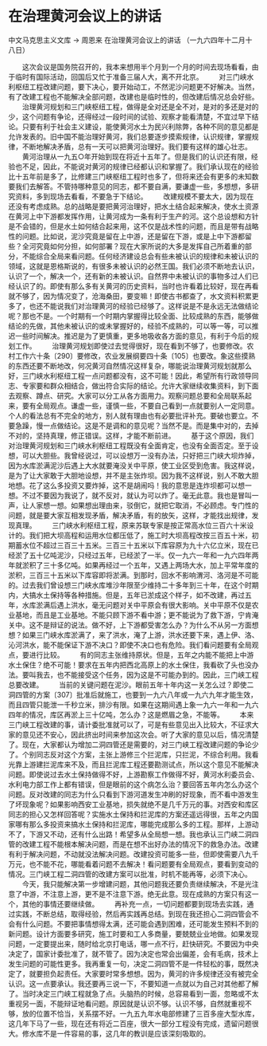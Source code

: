 # 在治理黄河会议上的讲话

中文马克思主义文库 -> 周恩来
在治理黄河会议上的讲话
（一九六四年十二月十八日）


　　这次会议是国务院召开的，我本来想用半个月到一个月的时间去现场看看，由于临时有国际活动，回国后又忙于准备三届人大，离不开北京。
　　对三门峡水利枢纽工程改建问题，要下决心，要开始动工，不然泥沙问题更不好解决。当然，有了改建工程也不能解决全部问题，改建也是临时性的，但改建后情况总会好些。
　　治理黄河规划和三门峡枢纽工程，做得是全对还是全不对，是对的多还是对的少，这个问题有争论，还得经过一段时间的试验、观察才能看清楚，不宜过早下结论。只要有利于社会主义建设，能使黄河水土为民兴利除弊，各种不同的意见都是允许发表的。旧中国不能治理好黄河，我们总要逐步摸索规律，认识规律，掌握规律，不断地解决矛盾，总有一天可以把黄河治理好。我们要有这样的雄心壮志。
　　黄河治理从一九五○年开始到现在将近十五年了。但是我们的认识还有限，经验也不足，因此，不能说对黄河的规律已经都认识和掌握了。我们承认现在的经验比十五年前是多了，比修建三门峡枢纽工程时也多了，但将来还会有更多的未知数要我们去解答。不管持哪种意见的同志，都不要自满，要谦虚一些，多想想，多研究资料，多到现场去看看，不要急于下结论。
　　改建规模不要太大，因为现在还没有考虑成熟。总的战略是要把黄河治理好，把水土结合起来解决，使水土资源在黄河上中下游都发挥作用，让黄河成为一条有利于生产的河。这个总设想和方针是不会错的，但是水土如何结合起来用，这不仅是战术性的问题，而且是带有战略性的问题。比如说，泥沙究竟是留在上中游，还是留在下游，或是上中下游都留些？全河究竟如何分担，如何部署？现在大家所说的大多是发挥自己所着重的部分，不能综合全局来看问题。任何经济建设总会有些未被认识的规律和未被认识的领域，这就是恩格斯说的，有很多未被认识的必然王国。我们必须不断地去认识，认识了一个，解决一个，还有新的未被认识。自然界中未被认识的事物多过人们已经认识了的。即使有那么多有关黄河的历史资料，当时也许看着比较好，现在再看就不够了，因为情况变了，沧海桑田，要变嘛！即使古书都查了，水文资料积累更多了，也还不能说我们对治理黄河的经验已经够了。这样说是不是永远无法做结论呢？那也不是。一个时期有一个时期内掌握得比较全面、比较成熟的东西，能够做结论的先做，其他未被认识的或未掌握好的，经验不成熟的，可以等一等，可以推迟一些时间解决。推迟是为了更慎重，更多地吸收各方面的意见，有利于今后的规划工作。
　　治理黄河规划即使过去觉得很好，现在看到不够了，也要修改。农村工作六十条〔290〕要修改，农业发展纲要四十条〔105〕也要改。象这些摸熟的东西还要不断地改，何况黄河自然情况这样复杂，哪能说治理黄河规划就那么好，三门峡水利枢纽工程一点问题都没有，这不可能！因此，希望所有行政领导同志、专家要和群众相结合，做出符合实际的结论。允许大家继续收集资料，到下面去观察、蹲点、研究。大家可以分工从各方面用力。观察问题总要和全局联系起来，要有全局观点。谦虚一些，谨慎一些，不要自己看到一点就要别人一定同意。个人的看法总有不完全的地方，别人就有理由也有必要批评补充。要破也要立。不要急躁，慢一点做结论。这是不是调和的意见呢？当然不是。而是集中对的，去掉不对的，坚持真理，修正错误。这样，才能不断前进。
　　基于这个原因，我们对治理黄河规划和三门峡水利枢纽工程既没有全面肯定，也没有全面否定。至于设想，可以大胆些。我曾经说过，可以设想万一没有办法，只好把三门峡大坝炸掉，因为水库淤满泥沙后遇上大水就要淹没关中平原，使工业区受到危害。我这样说，是为了让大家敢于大胆地设想，并不是主张炸坝。因为我不这样说，别人不敢大胆地想。花了这么多投资又要炸掉，这不是胡闹吗！我的意思是连炸坝都可以想一想。不过不要因为我说了，就不反对，就认为可以炸了。毫无此意。我也是冒叫一声，让人家想一想。如果想出理由来，驳倒它，就把它取消，不必顾虑。专门性的问题，就是要大家互相发现矛盾，解决矛盾，有的放矢，这样，才能找出规律，发现真理。
　　三门峡水利枢纽工程，原来苏联专家是按正常高水位三百六十米设计的。我们把大坝高程和运用水位都压低了，施工时大坝高程改按三百五十米，初期蓄水位不超过三百三十五米。三百三十五米以下库容原为九十六亿立米，现在已经淤了五十亿吨泥沙，只经过五年，已经淤了一半。仅一九六一年和一九六四年两年就淤积了三十多亿吨。如果再经过一个五年，又遇上两场大水，加上平常年度的淤积，三百三十五米以下库容即将淤满。到那时，回水不影响渭河、洛河是不可能的。过去我们曾设想三门峡水库堆沙年限至少维持二十多年到三十年，在这个时期内，大搞水土保持等各种措施。但是，五年已淤成这个样子，如不改建，再过五年，水库淤满后遇上洪水，毫无问题对关中平原会有很大影响。关中平原不仅是农业基地，而且是工业基地。不能只顾下游不看中游；更不能说为了救下游，宁肯淹关中。这不是辩证的说法。做不好，上下游都受害怎么办？为什么不从另一方面想想？如果三门峡水库淤满了，来了洪水，淹了上游，洪水还要下来，遇上伊、洛、沁河洪水，能不能保证下游不决口？即使不决口也有危险。我们看问题要有全局观点，要进行比较。
　　有的同志主张维持原状。但是，五年之内能不能把上中游水土保住？绝不可能！要求在五年内把西北高原上的水土保住，我看砍了头也没办法。要叫我去，也不能接受这个任务，因为这是不可能办到的。因此，三门峡工程总要改建。
　　当前的关键问题在泥沙。眼前五年十年内这一关怎么过？即使二洞四管的方案〔307〕批准后就施工，也要到一九六八年或一九六九年才能生效，而且四管只能泄一千秒立米，排沙有限。如果在这期间遇上象一九六一年和一九六四年的情况，库区再淤上三十亿吨，怎么办？这是燃眉之急，不能等。
　　本来三门峡工程改建的事，请计委批准就可以了，可是有些意见出入比较大，不征求大家的意见还不安心，因此挤出时间来参加这次会。听了大家的意见以后，情况清楚了。现在，大家都认为增加二洞四管还是需要的，对三门峡工程改建问题的争论少了。个别同志反对这个方案，主张上游修三个拦泥库，只拦泥，不综合利用。我看光靠上游建拦泥库来不及，而且拦泥库工程还要勘测试点，所以这个意见不能解决问题。即使说过去水土保持做得不好，上游勘察工作做得不好，黄河水利委员会、水利电力部工作上都有错误，但是眼前的这个病怎么治？要回答五年内怎么办这个问题。反对改建的同志为什么只看到下游河道发生冲刷的好现象，而不看中游发生了坏现象呢？如果影响西安工业基地，损失就绝不是几千万元的事。对西安和库区同志的担心又怎样回答呢？实施水土保持和拦泥库的方案还遥远得很，五年之内国家哪有那么多投资来搞水土保持和拦泥库，哪能完成那么多的工程。那样，上游动不了，下游又不动，还有什么出路！希望多从全局想一想。我也承认三门峡二洞四管的改建工程不能根本解决问题，而是在想不出好办法的情况下的救急办法。改建有利于解决问题，不动就没法解决问题。改建投资可能多一些，但即使需要八九千万元，也不能不花，哪能看着问题不去解决！看问题要有全局观点，要看到变动的情况。三门峡工程二洞四管的改建方案可以批准，时机不能再等，必须下决心。
　　今天，我只能解决第一步增建问题，其他问题我还要负责继续解决，不是光注意了中游，不注意上游，更不是不注意下游。绝无此意。现在成熟的方案只有这一个，其他的事情还要继续做。
　　再补充一点，一切问题都要到现场去实践，通过实践，不断总结，取得经验，然后再实践再总结。到现在我还担心二洞四管会不会有什么问题。不要把事情想得太满，还可能会遇到困难，还可能发生预料不到的新问题。设计方面要多研究，施工时要和工人多商量，要兢兢业业地做。如果发现问题，一定要提出来，随时给北京打电话，哪一点不行，赶快研究。不要因为中央决定了，国家计委批准了，就不管了。因为决定也常会出偏差，会有毛病，技术上发生问题的可能性更多。我再重复一句，决定二洞四管不是一件轻松的事，既然决定了，就要担负起责任。大家要时常多想想。因为，黄河的许多规律还没有被完全认识。这一点要承认。我还要再三说一下，不要知道一点就以为自己对其他都了解了。当时决定三门峡工程就急了点。头脑热的时候，总容易看到一面，忽略或不太重视另一面，不能辩证地看问题。原因就是认识不够。认识不够，自然就重视不够，放的位置不恰当，关系摆不好。一九五九年水电部修建了三百多座大型水库，这几年下马了一些，现在还有将近二百座，很大一部分工程没有完成，遗留问题很大。修水库不是一件容易的事，这几年的教训是应该深刻吸取的。



